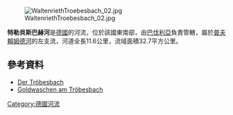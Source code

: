 {{Coord|49.59325|N|12.38991|E|display=title}}
[[Image:WaltenriethTroebesbach_02.jpg|right]]

'''特勒貝斯巴赫河'''是[[德國|德國]]的河流，位於該國東南部，由[[巴伐利亞|巴伐利亞]]負責管轄，屬於[[普夫賴姆德河|普夫賴姆德河]]的左支流，河道全長11.6公里，流域面積32.7平方公里。

==參考資料==
* [http://www.heimat-now.de/k_troeb.htm Der Tröbesbach] {{Wayback|url=http://www.heimat-now.de/k_troeb.htm |date=20160304093148 }}
* [http://www.heimat-moosbach.de/seiten/gesch/12.html Goldwaschen am Tröbesbach] {{Wayback|url=http://www.heimat-moosbach.de/seiten/gesch/12.html |date=20160625104222 }}

{{Germany-geo-stub}}
[[Category:德國河流|Category:德國河流]]